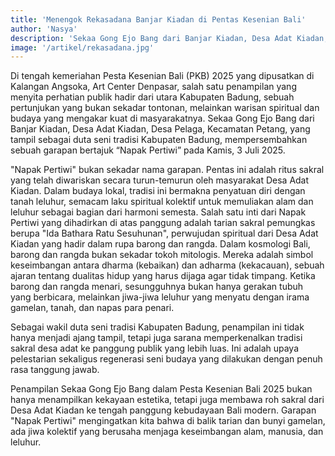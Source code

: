 ```yaml
---
title: 'Menengok Rekasadana Banjar Kiadan di Pentas Kesenian Bali'
author: 'Nasya'
description: 'Sekaa Gong Ejo Bang dari Banjar Kiadan, Desa Adat Kiadan, Desa Pelaga, Kecamatan Petang tampil sebagai duta seni tradisi Kabupaten Badung.'
image: '/artikel/rekasadana.jpg'
---
```

Di tengah kemeriahan Pesta Kesenian Bali (PKB) 2025 yang dipusatkan di Kalangan Angsoka, Art Center Denpasar, salah satu penampilan yang menyita perhatian publik hadir dari utara Kabupaten Badung, sebuah pertunjukan yang bukan sekadar tontonan, melainkan warisan spiritual dan budaya yang mengakar kuat di masyarakatnya. Sekaa Gong Ejo Bang dari Banjar Kiadan, Desa Adat Kiadan, Desa Pelaga, Kecamatan Petang, yang tampil sebagai duta seni tradisi Kabupaten Badung, mempersembahkan sebuah garapan bertajuk “Napak Pertiwi” pada Kamis, 3 Juli 2025.

"Napak Pertiwi" bukan sekadar nama garapan. Pentas ini adalah ritus sakral yang telah diwariskan secara turun-temurun oleh masyarakat Desa Adat Kiadan. Dalam budaya lokal, tradisi ini bermakna penyatuan diri dengan tanah leluhur, semacam laku spiritual kolektif untuk memuliakan alam dan leluhur sebagai bagian dari harmoni semesta. Salah satu inti dari Napak Pertiwi yang dihadirkan di atas panggung adalah tarian sakral pemungkas berupa "Ida Bathara Ratu Sesuhunan", perwujudan spiritual dari Desa Adat Kiadan yang hadir dalam rupa barong dan rangda. Dalam kosmologi Bali, barong dan rangda bukan sekadar tokoh mitologis. Mereka adalah simbol keseimbangan antara dharma (kebaikan) dan adharma (kekacauan), sebuah ajaran tentang dualitas hidup yang harus dijaga agar tidak timpang. Ketika barong dan rangda menari, sesungguhnya bukan hanya gerakan tubuh yang berbicara, melainkan jiwa-jiwa leluhur yang menyatu dengan irama gamelan, tanah, dan napas para penari.

Sebagai wakil duta seni tradisi Kabupaten Badung, penampilan ini tidak hanya menjadi ajang tampil, tetapi juga sarana memperkenalkan tradisi sakral desa adat ke panggung publik yang lebih luas. Ini adalah upaya pelestarian sekaligus regenerasi seni budaya yang dilakukan dengan penuh rasa tanggung jawab.

Penampilan Sekaa Gong Ejo Bang dalam Pesta Kesenian Bali 2025 bukan hanya menampilkan kekayaan estetika, tetapi juga membawa roh sakral dari Desa Adat Kiadan ke tengah panggung kebudayaan Bali modern. Garapan "Napak Pertiwi" mengingatkan kita bahwa di balik tarian dan bunyi gamelan, ada jiwa kolektif yang berusaha menjaga keseimbangan alam, manusia, dan leluhur.
